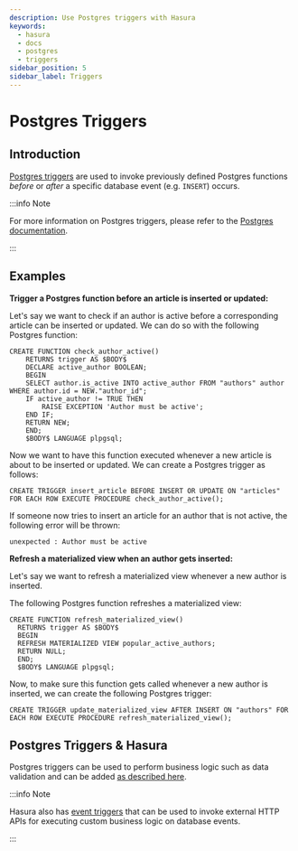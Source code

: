 ```yaml
---
description: Use Postgres triggers with Hasura
keywords:
  - hasura
  - docs
  - postgres
  - triggers
sidebar_position: 5
sidebar_label: Triggers
---
```


# Postgres Triggers

## Introduction

[Postgres triggers](https://www.postgresql.org/docs/current/sql-createtrigger.html) are used to invoke previously
defined Postgres functions _before_ or _after_ a specific database event (e.g. `INSERT`) occurs.

:::info Note

For more information on Postgres triggers, please refer to the
[Postgres documentation](https://www.postgresql.org/docs/current/sql-createtrigger.html).

:::

## Examples

**Trigger a Postgres function before an article is inserted or updated:**

Let's say we want to check if an author is active before a corresponding article can be inserted or updated. We can do
so with the following Postgres function:

```plsql
CREATE FUNCTION check_author_active()
    RETURNS trigger AS $BODY$
    DECLARE active_author BOOLEAN;
    BEGIN
    SELECT author.is_active INTO active_author FROM "authors" author WHERE author.id = NEW."author_id";
    IF active_author != TRUE THEN
        RAISE EXCEPTION 'Author must be active';
    END IF;
    RETURN NEW;
    END;
    $BODY$ LANGUAGE plpgsql;
```

Now we want to have this function executed whenever a new article is about to be inserted or updated. We can create a
Postgres trigger as follows:

```plsql
CREATE TRIGGER insert_article BEFORE INSERT OR UPDATE ON "articles" FOR EACH ROW EXECUTE PROCEDURE check_author_active();
```

If someone now tries to insert an article for an author that is not active, the following error will be thrown:

```plsql
unexpected : Author must be active
```

**Refresh a materialized view when an author gets inserted:**

Let's say we want to refresh a materialized view whenever a new author is inserted.

The following Postgres function refreshes a materialized view:

```plsql
CREATE FUNCTION refresh_materialized_view()
  RETURNS trigger AS $BODY$
  BEGIN
  REFRESH MATERIALIZED VIEW popular_active_authors;
  RETURN NULL;
  END;
  $BODY$ LANGUAGE plpgsql;
```

Now, to make sure this function gets called whenever a new author is inserted, we can create the following Postgres
trigger:

```plsql
CREATE TRIGGER update_materialized_view AFTER INSERT ON "authors" FOR EACH ROW EXECUTE PROCEDURE refresh_materialized_view();
```

## Postgres Triggers & Hasura

Postgres triggers can be used to perform business logic such as data validation and can be added
[as described here](/schema/postgres/data-validations.mdx#pg-data-validations-pg-triggers).

:::info Note

Hasura also has [event triggers](/event-triggers/index.mdx) that can be used to invoke external HTTP APIs for executing
custom business logic on database events.

:::
